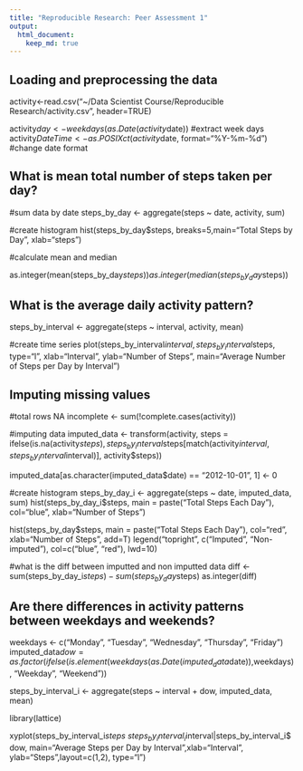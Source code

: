 ```yaml
---
title: "Reproducible Research: Peer Assessment 1"
output: 
  html_document:
    keep_md: true
---
```



## Loading and preprocessing the data
activity<-read.csv("~/Data Scientist Course/Reproducible Research/activity.csv", header=TRUE)

activity$day <- weekdays(as.Date(activity$date))                 #extract week days
activity$DateTime<- as.POSIXct(activity$date, format="%Y-%m-%d") #change date format


## What is mean total number of steps taken per day?

#sum data by date
steps_by_day <- aggregate(steps ~ date, activity, sum)

#create histogram
hist(steps_by_day$steps, breaks=5,main="Total Steps by Day", xlab="steps")

#calculate mean and median

as.integer(mean(steps_by_day$steps))
as.integer(median(steps_by_day$steps))


## What is the average daily activity pattern?

steps_by_interval <- aggregate(steps ~ interval, activity, mean)

#create time series
plot(steps_by_interval$interval,steps_by_interval$steps, 
     type="l", xlab="Interval", ylab="Number of Steps",
     main="Average Number of Steps per Day by Interval")

## Imputing missing values

#total rows NA
incomplete <- sum(!complete.cases(activity))

#imputing data
imputed_data <- transform(activity, 
                          steps = ifelse(is.na(activity$steps), 
                          steps_by_interval$steps[match(activity$interval, 
                          steps_by_interval$interval)], activity$steps))

imputed_data[as.character(imputed_data$date) == "2012-10-01", 1] <- 0

#create histogram
steps_by_day_i <- aggregate(steps ~ date, imputed_data, sum)
hist(steps_by_day_i$steps, main = paste("Total Steps Each Day"), col="blue", xlab="Number of Steps")

hist(steps_by_day$steps, main = paste("Total Steps Each Day"), col="red", xlab="Number of Steps", add=T)
legend("topright", c("Imputed", "Non-imputed"), col=c("blue", "red"), lwd=10)

#what is the diff between imputted and non imputted data
diff <- sum(steps_by_day_i$steps) - sum(steps_by_day$steps)
as.integer(diff)


## Are there differences in activity patterns between weekdays and weekends?

weekdays <- c("Monday", "Tuesday", "Wednesday", "Thursday", 
              "Friday")
imputed_data$dow = as.factor(ifelse(is.element(weekdays(as.Date(imputed_data$date)),weekdays), "Weekday", "Weekend"))

steps_by_interval_i <- aggregate(steps ~ interval + dow, imputed_data, mean)

library(lattice)

xyplot(steps_by_interval_i$steps ~ steps_by_interval_i$interval|steps_by_interval_i$dow, main="Average Steps per Day by Interval",xlab="Interval", ylab="Steps",layout=c(1,2), type="l")


